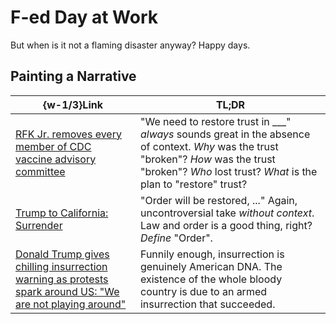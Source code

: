 #   F-ed Day at Work

But when is it not a flaming disaster anyway?
Happy days.

##  Painting a Narrative

|  \{w-1/3\}Link  |  TL;DR  |
|  ----  |  ----  |
|  [RFK Jr. removes every member of CDC vaccine advisory committee](https://www.cbsnews.com/news/rfk-jr-removes-members-cdc-immunization-advisory-committee-acip)  |  "We need to restore trust in \_\_\_" _always_ sounds great in the absence of context. _Why_ was the trust "broken"? _How_ was the trust "broken"? _Who_ lost trust? _What_ is the plan to "restore" trust?  |
|  [Trump to California: Surrender](https://time.com/7292344/trump-to-california-surrender-protests-riot)  |  "Order will be restored, ..." Again, uncontroversial take _without context_. Law and order is a good thing, right? _Define_ "Order".  |
|  [Donald Trump gives chilling insurrection warning as protests spark around US: "We are not playing around"](https://old.reddit.com/r/law/comments/1l8442s/donald_trump_gives_chilling_insurrection_warning/)  |  Funnily enough, insurrection is genuinely American DNA. The existence of the whole bloody country is due to an armed insurrection that succeeded.  |